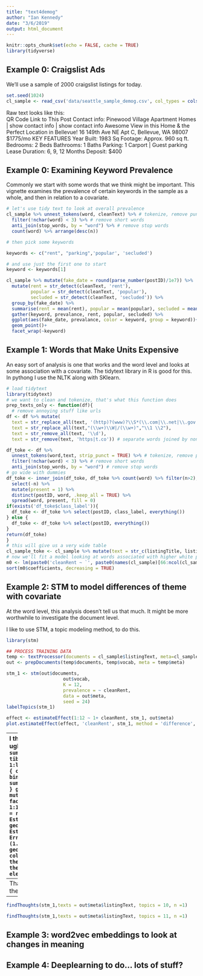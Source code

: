```yaml
---
title: "text4demog"
author: "Ian Kennedy"
date: "3/6/2019"
output: html_document
---
```


```r
knitr::opts_chunk$set(echo = FALSE, cache = TRUE)
library(tidyverse)
```


## Example 0: Craigslist Ads

We'll use a sample of 2000 craigslist listings for today.   
```r
set.seed(1024)
cl_sample <- read_csv('data/seattle_sample_demog.csv', col_types = cols(.default = 'c')) %>% mutate(cleanRent = as.numeric(cleanRent))%>% drop_na(cleanRent)
```
Raw text looks like this:   
QR Code Link to This Post
Contact info:
Pinewood Village Apartment Homes |
show contact info
|
show contact info
Awesome View in this Home & the Perfect Location in Bellevue!
16 149th Ave NE Apt C, Bellevue, WA 98007
$1775/mo
KEY FEATURES
Year Built:
1983
Sq Footage:
Approx. 960 sq ft.
Bedrooms:
2 Beds
Bathrooms:
1 Baths
Parking:
1 Carport | Guest parking
Lease Duration:
6, 9, 12 Months
Deposit:
$400

## Example 0: Examining Keyword Prevalence
Commonly we start with some words that we think might be important. This vignette examines the prevalence of certain keywords in the sample as a whole, and then in relation to a covariate.

```r
# let's use tidy text to look at overall prevalence
cl_sample %>% unnest_tokens(word, cleanText) %>% # tokenize, remove punctuation
  filter(!nchar(word) < 3) %>% # remove short words
  anti_join(stop_words, by = "word") %>% # remove stop words 
  count(word) %>% arrange(desc(n))

# then pick some keywords

keywords <- c("rent", "parking",'popular', 'secluded')

# and use just the first one to start
keyword <- keywords[1]

cl_sample %>% mutate(fake_date = round(parse_number(postID)/1e7)) %>%
  mutate(rent = str_detect(cleanText, 'rent'),
         popular = str_detect(cleanText, 'popular'),
         secluded = str_detect(cleanText, 'secluded')) %>% 
  group_by(fake_date) %>% 
  summarise(rent = mean(rent), popular = mean(popular), secluded = mean(secluded)) %>%
  gather(keyword, prevalance, rent, popular, secluded) %>%
  ggplot(aes(fake_date, prevalance, color = keyword, group = keyword))+
  geom_point()+
  facet_wrap(~keyword)

```


## Example 1: Words that Make Units Expensive
An easy sort of analysis is one that works and the word level and looks at some association with a covariate. The tidytext library in R is good for this. In pythong I use the NLTK along with SKlearn.

```r
# load tidytext
library(tidytext)
# we want to clean and tokenize, that's what this function does
prep_texts_only <- function(df){
  # remove annoying stuff like urls
df <- df %>% mutate(
  text = str_replace_all(text, '(http)?(www)?\\S*(\\.com|\\.net|\\.gov|\\.be|\\.org)\\S*', ''),
  text = str_replace_all(text,"(\\w+)\\W|/(\\w+)","\\1 \\2"),
  text = str_remove_all(text, '\\d'),
  text = str_remove(text, 'https|t.co')) # separate words joined by non-word characters

df_toke <- df %>% 
  unnest_tokens(word,text, strip_punct = TRUE) %>% # tokenize, remove punctuation
  filter(!nchar(word) < 3) %>% # remove short words
  anti_join(stop_words, by = "word") # remove stop words
# go wide with dummies
df_toke <- inner_join(df_toke, df_toke %>% count(word) %>% filter(n>2), by = 'word') %>% 
  select(-n) %>% 
  mutate(present = 1) %>% 
  distinct(postID, word, .keep_all = TRUE) %>% 
  spread(word, present, fill = 0)
if(exists('df_toke$class_label')){
  df_toke <- df_toke %>% select(postID, class_label, everything()) 
} else {
  df_toke <- df_toke %>% select(postID, everything()) 
}
return(df_toke)
}
# this will give us a very wide table
cl_sample_toke <- cl_sample %>% mutate(text = str_c(listingTitle, listingText)) %>% prep_texts_only()
# now we'll fit a model looking at words associated with higher white proportion
m0 <- lm(paste0('cleanRent ~ `', paste0(names(cl_sample)[66:ncol(cl_sample)], collapse = '`+`'), '`'), data = cl_sample)
sort(m0$coefficients, decreasing = TRUE)
```


## Example 2: STM to model differences of theme with covariate

At the word level, this analysis doesn't tell us that much. It might be more worthwhile to investigate the document level. 

I like to use STM, a topic modeling method, to do this.

```r
library(stm)

## PROCESS TRAINING DATA
temp <- textProcessor(documents = cl_sample$listingText, meta=cl_sample[,1:65], onlycharacter = TRUE) 
out <- prepDocuments(temp$documents, temp$vocab, meta = temp$meta)

```

```r
stm_1 <- stm(out$documents, 
                     out$vocab, 
                     K = 12,
                     prevalence = ~ cleanRent,
                     data = out$meta,
                     seed = 24)
labelTopics(stm_1)
```

```r
effect <- estimateEffect(1:12 ~ 1+ cleanRent, stm_1, out$meta)
plot.estimateEffect(effect, 'cleanRent', stm_1, method = 'difference', cov.value1 = quantile(out$meta$cleanRent, .25), cov.value2 = quantile(out$meta$cleanRent, .75))
```

---
I think that visualization is ugly
```r
sum_effect <- summary(effect)
coef_sum <- tibble()
for(i in 1:length(sum_effect$tables)){
  coef_sum <- bind_rows(coef_sum, sum_effect$tables[[i]][2,])
}
ggplot(coef_sum %>% mutate(topic = factor(paste("topic", 1:12))), aes(x = Estimate, y = reorder(topic, -Estimate)))+
  geom_point()+
  geom_errorbarh(aes(xmin = Estimate-(1.96*`Std. Error`),xmax = Estimate+(1.96*`Std. Error`)))+
  geom_vline(xintercept = 0, color = "red")+
  theme_minimal()+
  theme(axis.title.y = element_blank())
```

---
That sends us back to look at the topics again:
```r
labelTopics(stm_1, 10:11)
```

---
```r
findThoughts(stm_1,texts = out$meta$listingText, topics = 10, n =1)
```
```r
findThoughts(stm_1,texts = out$meta$listingText, topics = 11, n =1)
```


## Example 3: word2vec embeddings to look at changes in meaning


## Example 4: Deeplearning to do... lots of stuff?

